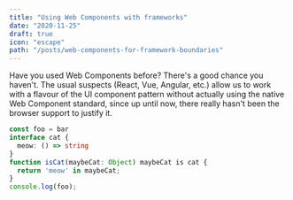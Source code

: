 ```yaml
---
title: "Using Web Components with frameworks"
date: "2020-11-25"
draft: true
icon: "escape"
path: "/posts/web-components-for-framework-boundaries"
---
```


Have you used Web Components before? There's a good chance you haven't. The usual suspects (React, Vue, Angular, etc.) allow us to work with a flavour of the UI component pattern without actually using the native Web Component standard, since up until now, there really hasn't been the browser support to justify it.

```typescript
const foo = bar
interface cat {
  meow: () => string
}
function isCat(maybeCat: Object) maybeCat is cat {
  return 'meow' in maybeCat;
}
console.log(foo);
```
